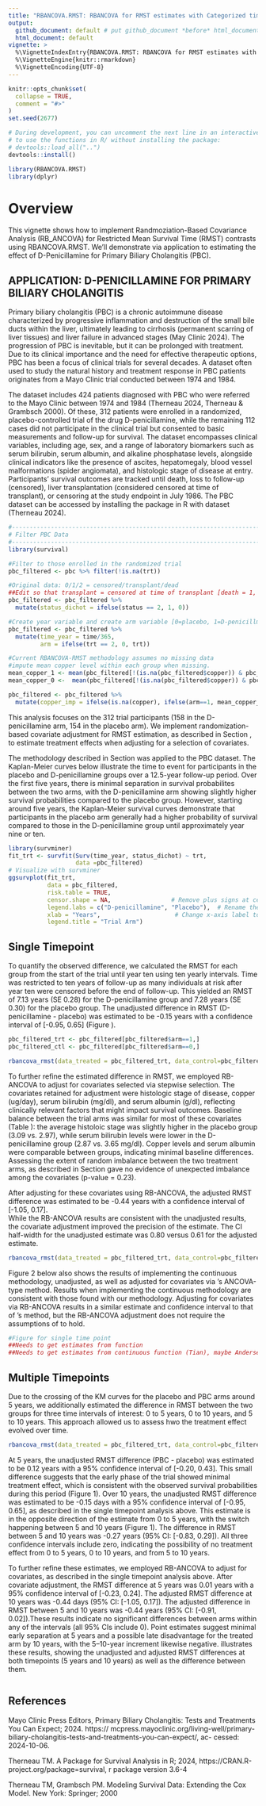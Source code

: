 ```yaml
---
title: "RBANCOVA.RMST: RBANCOVA for RMST estimates with Categorized time-to-event data"
output:
  github_document: default # put github_document *before* html_document
  html_document: default
vignette: >
  %\VignetteIndexEntry{RBANCOVA.RMST: RBANCOVA for RMST estimates with Categorized time-to-event data}
  %\VignetteEngine{knitr::rmarkdown}
  %\VignetteEncoding{UTF-8}
---
```


```r
knitr::opts_chunk$set(
  collapse = TRUE,
  comment = "#>"
)
set.seed(2677)
```



```r
# During development, you can uncomment the next line in an interactive session
# to use the functions in R/ without installing the package:
# devtools::load_all("..")
devtools::install()

library(RBANCOVA.RMST)
library(dplyr)

```

# Overview

This vignette shows how to implement Randmoziation-Based Covariance Analysis (RB_ANCOVA) for Restricted Mean Survival Time (RMST) contrasts using RBANCOVA.RMST. We’ll demonstrate via application to estimating the effect of D-Penicillamine for Primary Biliary Cholangitis (PBC).

## APPLICATION: D-PENICILLAMINE FOR PRIMARY BILIARY CHOLANGITIS
Primary biliary cholangitis (PBC) is a chronic autoimmune disease characterized by progressive inflammation and destruction of the small bile ducts within the liver, ultimately leading to cirrhosis (permanent scarring of liver tissues) and liver failure in advanced stages (May Clinic 2024). The progression of PBC is inevitable, but it can be prolonged with treatment. Due to its clinical importance and the need for effective therapeutic options, PBC has been a focus of clinical trials for several decades. A dataset often used to study the natural history and treatment response in PBC patients originates from a Mayo Clinic trial conducted between 1974 and 1984.

The dataset includes 424 patients diagnosed with PBC who were referred to the Mayo Clinic between 1974 and 1984 (Therneau 2024, Therneau & Grambsch 2000). Of these, 312 patients were enrolled in a randomized, placebo-controlled trial of the drug D-penicillamine, while the remaining 112 cases did not participate in the clinical trial but consented to basic measurements and follow-up for survival. The dataset encompasses clinical variables, including age, sex, and a range of laboratory biomarkers such as serum bilirubin, serum albumin, and alkaline phosphatase levels, alongside clinical indicators like the presence of ascites, hepatomegaly, blood vessel malformations (spider angiomata), and histologic stage of disease at entry. Participants' survival outcomes are tracked until death, loss to follow-up (censored), liver transplantation (considered censored at time of transplant), or censoring at the study endpoint in July 1986. The PBC dataset can be accessed by installing the \emph{survival} package in R with dataset \emph{pbc} (Therneau 2024).

```r

#--------------------------------------------------------------------------------#
# Filter PBC Data
#--------------------------------------------------------------------------------#
library(survival)

#Filter to those enrolled in the randomized trial
pbc_filtered <- pbc %>% filter(!is.na(trt))

#Original data: 0/1/2 = censored/transplant/dead
##Edit so that transplant = censored at time of transplant [death = 1, 0 = censored/transplant]
pbc_filtered <- pbc_filtered %>%
  mutate(status_dichot = ifelse(status == 2, 1, 0))

#Create year variable and create arm variable [0=placebo, 1=D-penicillmain]
pbc_filtered <- pbc_filtered %>%
  mutate(time_year = time/365,
         arm = ifelse(trt == 2, 0, trt))

#Current RBANCOVA-RMST methodology assumes no missing data
#impute mean copper level within each group when missing. 
mean_copper_1 <- mean(pbc_filtered[!(is.na(pbc_filtered$copper)) & pbc_filtered$arm==1,]$copper)
mean_copper_0 <-  mean(pbc_filtered[!(is.na(pbc_filtered$copper)) & pbc_filtered$arm==0,]$copper)

pbc_filtered <- pbc_filtered %>%
  mutate(copper_imp = ifelse(is.na(copper), ifelse(arm==1, mean_copper_1, mean_copper_0), copper))

```


This analysis focuses on the 312 trial participants (158 in the D-penicillamine arm, 154 in the placebo arm). We implement randomization-based covariate adjustment for RMST estimation, as described in Section \ref{sec:ch4_methods}, to estimate treatment effects when adjusting for a selection of covariates. 


The methodology described in Section \ref{sec:ch4_rmst_methodology} was applied to the PBC dataset. The Kaplan-Meier curves below illustrate the time to event for participants in the placebo and D-penicillamine groups over a 12.5-year follow-up period. Over the first five years, there is minimal separation in survival probabilites between the two arms, with the D-penicillamine arm showing slightly higher survival probabilities compared to the placebo group. However, starting around five years, the Kaplan-Meier survival curves demonstrate that participants in the placebo arm generally had a higher probability of survival compared to those in the D-penicillamine group until approximately year nine or ten. 

```r

library(survminer)
fit_trt <- survfit(Surv(time_year, status_dichot) ~ trt,
                   data =pbc_filtered)
# Visualize with survminer
ggsurvplot(fit_trt, 
           data = pbc_filtered, 
           risk.table = TRUE, 
           censor.shape = NA,                 # Remove plus signs at censoring points
           legend.labs = c("D-penicillamine", "Placebo"),  # Rename the groups
           xlab = "Years",                     # Change x-axis label to 'Years'
           legend.title = "Trial Arm")    
```


\emph{Figure 1. Kaplan-Meier (KM) estimate for time-to-death of each treatment group (D-penicillamine or placebo) for patients enrolled in the PBC Mayo Clinic trial. Time represents years from trial registration to death or last date known alive.}

## Single Timepoint

To quantify the observed difference, we calculated the RMST for each group from the start of the trial until year ten using ten yearly intervals. Time was restricted to ten years of follow-up as many individuals at risk after year ten were censored before the end of follow-up. This yielded an RMST of 7.13 years (SE 0.28) for the D-penicillamine group and 7.28 years (SE 0.30) for the placebo group. The unadjusted difference in RMST (D-penicillamine - placebo) was estimated to be -0.15 years with a confidence interval of [-0.95, 0.65] (Figure \ref{fig:pbc_ci_1}). 

```r
pbc_filtered_trt <- pbc_filtered[pbc_filtered$arm==1,]
pbc_filtered_ctl <- pbc_filtered[pbc_filtered$arm==0,]

rbancova_rmst(data_treated = pbc_filtered_trt, data_control=pbc_filtered_ctl, time_var="time_year", event_var="status_dichot", covariate_vars=NULL, timepoints=10, num_intervals=10)

```

To further refine the estimated difference in RMST, we employed RB-ANCOVA to adjust for covariates selected via stepwise selection. The covariates retained for adjustment were histologic stage of disease, copper (ug/day), serum bilirubin (mg/dl), and serum albumin (g/dl), reflecting clinically relevant factors that might impact survival outcomes. Baseline balance between the trial arms was similar for most of these covariates (Table \ref{table:pbc_covs}): the average histoloic stage was slightly higher in the placebo group (3.09 vs. 2.97), while serum bilirubin levels were lower in the D-penicillamine group (2.87 vs. 3.65 mg/dl). Copper levels and serum albumin were comparable between groups, indicating minimal baseline differences. Assessing the extent of random imbalance between the two treatment arms, as described in Section \ref{sec:ch4_Step6_wls_main} gave no evidence of unexpected imbalance among the covariates (p-value = 0.23). 

\begin{table}
\caption{Mean (SE) of selected variables by treatment arm}

\centering
\begin{tabular}{lcccc}
\toprule
\textbf{Trial Arm} & \textbf{Histologic Stage} & \textbf{Copper} & \textbf{Serum Bilirubin} & \textbf{Serum Albumin}\\
\midrule
Placebo & 3.09 (0.07) & 97.65 (6.46) & 3.65 (0.43) & 3.52 (0.03)\\
D-penicillamine & 2.97 (0.07) & 97.64 (7.18) & 2.87 (0.29) & 3.52 (0.04)\\
\hiderowcolors
\hline  % Please only put a hline at the end of the table
\end{tabular}\label{table:pbc_covs}
\end{table}



After adjusting for these covariates using RB-ANCOVA, the adjusted RMST difference was estimated to be -0.44 years with a confidence interval of [-1.05, 0.17].  
While the RB-ANCOVA results are consistent with the unadjusted results, the covariate adjustment improved the precision of the estimate. The CI half-width for the unadjusted estimate was 0.80 versus 0.61 for the adjusted estimate. 

```r

rbancova_rmst(data_treated = pbc_filtered_trt, data_control=pbc_filtered_ctl, time_var="time_year", event_var="status_dichot", covariate_vars=c("stage","copper_imp", "bili", "albumin"), timepoints=10, num_intervals=10)

```

Figure 2 below also shows the results of implementing the continuous methodology, unadjusted, as well as adjusted for covariates via \citet{Tian2018}'s ANCOVA-type method. Results when implementing the continuous methodology are consistent with those found with our methodology. Adjusting for covariates via RB-ANCOVA results in a similar estimate and confidence interval to that of \citet{Tian2018}'s method, but the RB-ANCOVA adjustment does not require the assumptions of \citet{Tian2018} to hold.


```r
#Figure for single time point
##Needs to get estimates from function
##Needs to get estimates from continuous function (Tian), maybe Andersen?
```

\emph{Figure 2. Estimates and corresponding confidence intervals for difference in RMST of D-penicillamine vs. Placebo. Adjusted estimates adjust for histolic stage of disease, serum bilirubin (mg/dl), serum albumin (g/dl), and urine copper (ug/day). The Continuous-Adjusted results are shown from implementation of the continuous methodology, adjusting for covariates with \cite{Tian2018}'s ANCOVA-type method.}


## Multiple Timepoints

Due to the crossing of the KM curves for the placebo and PBC arms around 5 years, we additionally estimated the difference in RMST between the two groups for three time intervals of interest: 0 to 5 years, 0 to 10 years, and 5 to 10 years. This approach allowed us to assess hwo the treatment effect evolved over time. 

```r

rbancova_rmst(data_treated = pbc_filtered_trt, data_control=pbc_filtered_ctl, time_var="time_year", event_var="status_dichot", covariate_vars=c("stage","copper_imp", "bili", "albumin"), timepoints=c(5,10), num_intervals=10)

```

At 5 years, the unadjusted RMST difference (PBC - placebo) was estimated to be 0.12 years with a 95\% confidence interval of [-0.20, 0.43]. This small difference suggests that the early phase of the trial showed minimal treatment effect, which is consistent with the observed survival probabilities during this period (Figure 1). Over 10 years, the unadjusted RMST difference was estimated to be -0.15 days with a 95\% confidence interval of [-0.95, 0.65], as described in the single timepoint analysis above. This estimate is in the opposite direction of the estimate from 0 to 5 years, with the switch happening between 5 and 10 years (Figure 1). The difference in RMST between 5 and 10 years was -0.27 years (95\% CI: [-0.83, 0.29]). All three confidence intervals include zero, indicating the possibility of no treatment effect from 0 to 5 years, 0 to 10 years, and from 5 to 10 years. 

To further refine these estimates, we employed RB-ANCOVA to adjust for covariates, as described in the single timepoint analysis above. After covariate adjustment, the RMST difference at 5 years was 0.01 years with a 95\% confidence interval of [-0.23, 0.24]. The adjusted RMST difference at 10 years was -0.44 days (95\% CI: [-1.05, 0.17]). The adjusted difference in RMST between 5 and 10 years was -0.44 years (95\% CI: [-0.91, 0.02]).These results indicate no significant differences between arms within any of the intervals (all 95% CIs include 0). Point estimates suggest minimal early separation at 5 years and a possible late disadvantage for the treated arm by 10 years, with the 5–10-year increment likewise negative. \emph{Figure 3} illustrates these results, showing the unadjusted and adjusted RMST differences at both timepoints (5 years and 10 years) as well as the difference between them.

```r


```

## References

Mayo Clinic Press Editors, Primary Biliary Cholangitis: Tests and Treatments You Can Expect; 2024. https://
mcpress.mayoclinic.org/living-well/primary-biliary-cholangitis-tests-and-treatments-you-can-expect/, ac-
cessed: 2024-10-06.

Therneau TM. A Package for Survival Analysis in R; 2024, https://CRAN.R-project.org/package=survival, r package
version 3.6-4

Therneau TM, Grambsch PM. Modeling Survival Data: Extending the Cox Model. New York: Springer; 2000


<!-- rmarkdown::render("vignettes/RMST-RBANCOVA.Rmd") -->